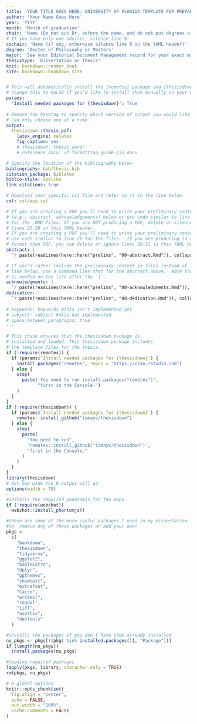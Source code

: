 ```yaml
---
title: 'YOUR TITLE GOES HERE: UNIVERSITY OF FLORIDA TEMPLATE FOR PREPARING THESES AND DISSERTATIONS'
author: 'Your Name Goes Here'
year: 'YYYY'
month: 'Month of graduation'
chair: 'Name (Do not put Dr. before the name, and do not put degrees after it)'
# If you have only one advisor, silence line 9:
cochair: 'Name (if any, otherwise silence line 9 in the YAML header)'
degree: 'Doctor of Philosophy or Masters'
major: 'See your Editorial Document Management record for your exact major'
thesistype: 'Dissertation or Thesis'
knit: bookdown::render_book
site: bookdown::bookdown_site


# This will automatically install the {remotes} package and {thesisdown}
# Change this to FALSE if you'd like to install them manually on your own.
params:
  'Install needed packages for {thesisdown}': True
  
# Remove the hashtag to specify which version of output you would like.
# Can only choose one at a time.
output:
  thesisdown::thesis_pdf:
    latex_engine: xelatex
    fig_caption: yes
    # thesisdown::thesis_word:
    # reference_docx: uf-formatting-guide-jis.docx

# Specify the location of the bibliography below
bibliography: bib/thesis.bib
citation_package: biblatex
biblio-style: apalike
link-citations: true

# Download your specific csl file and refer to it in the line below.
csl: csl/apa.csl

# If you are creating a PDF you'll need to write your preliminary content 
# (e.g., abstract, acknowledgements) below or use code similar to line 25-26 
# for the .RMD files. If you are NOT producing a PDF, delete or silence
# lines 25-39 in this YAML header.
# If you are creating a PDF you'll need to write your preliminary content here or
# use code similar to line 20 for the files.  If you are producing in a different
# format than PDF, you can delete or ignore lines 20-31 in this YAML header.
abstract: |
  `r paste(readLines(here::here("prelims", "00-abstract.Rmd")), collapse = "\n  ")` 

# If you'd rather include the preliminary content in files instead of inline
# like below, use a command like that for the abstract above.  Note that a tab 
# is needed on the line after the `|`.
acknowledgments: |
  `r paste(readLines(here::here("prelims", "00-acknowledgments.Rmd")), collapse = "\n  ")`
dedication: |
  `r paste(readLines(here::here("prelims", "00-dedication.Rmd")), collapse = "\n  ")`
  
# keywords: keywords #this isn't implemented yet
# subject: subject #also not implemented
# space_between_paragraphs: true
---
```


<!-- Above is the YAML (YAML Ain't Markup Language) header that includes a lot
of metadata used to produce the document.  Be careful with spacing in this
header! If you'd prefer to not include a Dedication, for example, simply delete
the section entirely, or silence them (add # before each line). If you have
other LaTeX packages you would like to include, delete the # before
header-includes and list the packages after hyphens on new lines. If you'd like
to include a comment that won't be produced in your resulting file enclose it in
a block like this. If you receive a duplicate label error after knitting, make
sure to delete the index.Rmd file and then knit again. -->

```r
# This chunk ensures that the thesisdown package is
# installed and loaded. This thesisdown package includes
# the template files for the thesis.
if (!require(remotes)) {
  if (params$`Install needed packages for {thesisdown}`) {
    install.packages("remotes", repos = "https://cran.rstudio.com")
  } else {
    stop(
      paste('You need to run install.packages("remotes")",
            "first in the Console.')
    )
  }
}
if (!require(thesisdown)) {
  if (params$`Install needed packages for {thesisdown}`) {
    remotes::install_github("ismayc/thesisdown")
  } else {
    stop(
      paste(
        "You need to run",
        'remotes::install_github("ismayc/thesisdown")',
        "first in the Console."
      )
    )
  }
}
library(thesisdown)
# Set how wide the R output will go
options(width = 70)

#installs the required phantomjs for the maps
if (!require(webshot))
  webshot::install_phantomjs()

#these are some of the more useful packages I used in my dissertation. Feel free
#to  remove any of these packages or add your own!
pkgs <-
  c(
    "bookdown",
    "thesisdown",
    "tidyverse",
    "ggplot2",
    "kableExtra",
    "dplyr",
    "ggthemes",
    "showtext",
    "extrafont",
    "Cairo",
    "writexl",
    "readxl",
    "tiff",
    "usethis",
    "devtools"
  )

#installs the packages if you don't have them already installed
nu_pkgs <- pkgs[!(pkgs %in% installed.packages()[, "Package"])]
if (length(nu_pkgs))
  install.packages(nu_pkgs)

#loading required packages
lapply(pkgs, library, character.only = TRUE)
rm(pkgs, nu_pkgs)

# R global options
knitr::opts_chunk$set(
  fig.align = "center",
  echo = FALSE,
  out.width = "100%",
  cache.comments = FALSE
)
```

<!-- DO NOT WRITE HERE! The abstract, acknowledgments, and dedication are added
into the PDF version automatically by inputting them in prelims files mentioned
in the YAML at the top of this file. -->
